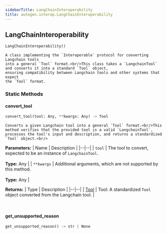 ```yaml
---
sidebarTitle: LangChainInteroperability
title: autogen.interop.LangChainInteroperability
---
```

<h2 id="autogen.interop.LangChainInteroperability" class="doc doc-heading">
    <code class="doc-symbol doc-symbol-heading doc-symbol-class"></code>
    <span class="doc doc-object-name doc-class-name">LangChainInteroperability</span>
</h2>

```python
LangChainInteroperability()
```

    A class implementing the `Interoperable` protocol for converting Langchain tools
    into a general `Tool` format.<br/>This class takes a `LangchainTool` and converts it into a standard `Tool` object,
    ensuring compatibility between Langchain tools and other systems that expect
    the `Tool` format.

### Static Methods

<code class="doc-symbol doc-symbol-heading doc-symbol-method"></code>
#### convert_tool

```python
convert_tool(tool: Any, **kwargs: Any) -> Tool
```

    Converts a given Langchain tool into a general `Tool` format.<br/>This method verifies that the provided tool is a valid `LangchainTool`,
    processes the tool's input and description, and returns a standardized
    `Tool` object.<br/>

<b>Parameters:</b>
| Name | Description |
|--|--|
| `tool` | The tool to convert, expected to be an instance of `LangchainTool`.<br/><br/>**Type:** Any |
| `**kwargs` | Additional arguments, which are not supported by this method.<br/><br/>**Type:** Any |

<b>Returns:</b>
| Type | Description |
|--|--|
| [Tool](/docs/api-reference/autogen/tools/Tool) | Tool: A standardized `Tool` object converted from the Langchain tool. |

<br />

<code class="doc-symbol doc-symbol-heading doc-symbol-method"></code>
#### get_unsupported_reason

```python
get_unsupported_reason() -> str | None
```

    

<br />